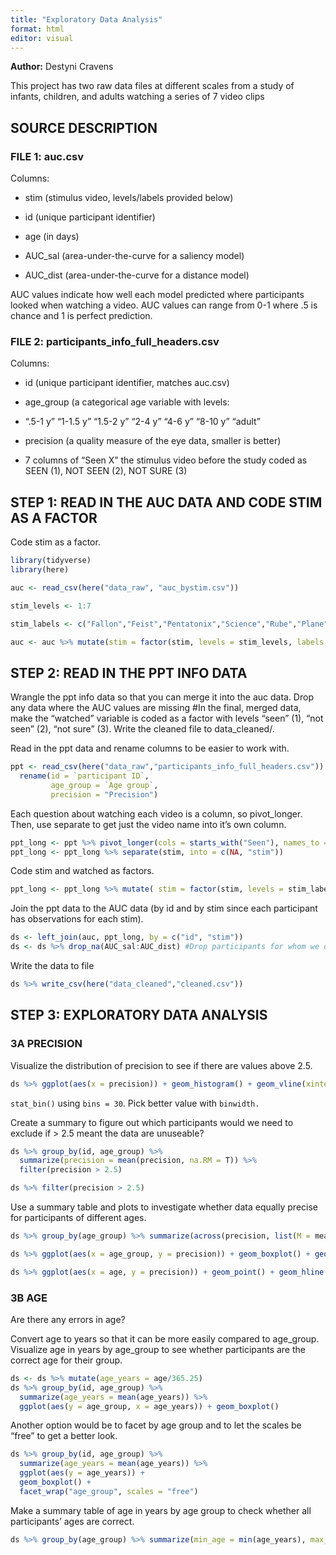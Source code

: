 ```yaml
---
title: "Exploratory Data Analysis"
format: html
editor: visual
---
```


**Author:** Destyni Cravens

This project has two raw data files at different scales from a study of infants, children, and adults watching a series of 7 video clips

## SOURCE DESCRIPTION

### FILE 1: auc.csv

Columns:

-   stim (stimulus video, levels/labels provided below)

-   id (unique participant identifier)

-   age (in days)

-   AUC_sal (area-under-the-curve for a saliency model)

-   AUC_dist (area-under-the-curve for a distance model)

AUC values indicate how well each model predicted where participants looked when watching a video. AUC values can range from 0-1 where .5 is chance and 1 is perfect prediction.

### FILE 2: participants_info_full_headers.csv

Columns:

-   id (unique participant identifier, matches auc.csv)

-   age_group (a categorical age variable with levels:

-   ".5-1 y" "1-1.5 y" "1.5-2 y" "2-4 y" "4-6 y" "8-10 y" "adult"

-   precision (a quality measure of the eye data, smaller is better)

-   7 columns of "Seen X" the stimulus video before the study coded as SEEN (1), NOT SEEN (2), NOT SURE (3)

## STEP 1: READ IN THE AUC DATA AND CODE STIM AS A FACTOR

Code stim as a factor.

```r
library(tidyverse)
library(here)
```

```r
auc <- read_csv(here("data_raw", "auc_bystim.csv"))

stim_levels <- 1:7 

stim_labels <- c("Fallon","Feist","Pentatonix","Science","Rube","Plane","Dogs") 

auc <- auc %>% mutate(stim = factor(stim, levels = stim_levels, labels = stim_labels))
```

## STEP 2: READ IN THE PPT INFO DATA

Wrangle the ppt info data so that you can merge it into the auc data. Drop any data where the AUC values are missing #In the final, merged data, make the "watched" variable is coded as a factor with levels "seen" (1), "not seen" (2), "not sure" (3). Write the cleaned file to data_cleaned/.

Read in the ppt data and rename columns to be easier to work with.

```r
ppt <- read_csv(here("data_raw","participants_info_full_headers.csv")) %>% 
  rename(id = `participant ID`,
         age_group = `Age group`,
         precision = "Precision")
```

Each question about watching each video is a column, so pivot_longer. Then, use separate to get just the video name into it's own column.

```r
ppt_long <- ppt %>% pivot_longer(cols = starts_with("Seen"), names_to = "stim", values_to = "watched")
ppt_long <- ppt_long %>% separate(stim, into = c(NA, "stim"))
```

Code stim and watched as factors.

```r
ppt_long <- ppt_long %>% mutate( stim = factor(stim, levels = stim_labels, labels = stim_labels), watched = factor(watched, levels = 1:3, labels = c("Yes","No","Not Sure")))
```

Join the ppt data to the AUC data (by id and by stim since each participant has observations for each stim).

```r
ds <- left_join(auc, ppt_long, by = c("id", "stim"))
ds <- ds %>% drop_na(AUC_sal:AUC_dist) #Drop participants for whom we don't have data for the DV
```

Write the data to file

```r
ds %>% write_csv(here("data_cleaned","cleaned.csv"))
```

## STEP 3: EXPLORATORY DATA ANALYSIS

### 3A PRECISION

Visualize the distribution of precision to see if there are values above 2.5.

```r
ds %>% ggplot(aes(x = precision)) + geom_histogram() + geom_vline(xintercept = 2.5)
```

`stat_bin()` using `bins = 30`. Pick better value with `binwidth.`

Create a summary to figure out which participants would we need to exclude if \> 2.5 meant the data are unuseable?

```r
ds %>% group_by(id, age_group) %>% 
  summarize(precision = mean(precision, na.RM = T)) %>% 
  filter(precision > 2.5)
```

```r
ds %>% filter(precision > 2.5)
```

Use a summary table and plots to investigate whether data equally precise for participants of different ages.

```r
ds %>% group_by(age_group) %>% summarize(across(precision, list(M = mean, MIN = min, MAX = max)))

ds %>% ggplot(aes(x = age_group, y = precision)) + geom_boxplot() + geom_hline(yintercept = 2.5)

ds %>% ggplot(aes(x = age, y = precision)) + geom_point() + geom_hline(yintercept = 2.5)
```

### 3B AGE

Are there any errors in age?

Convert age to years so that it can be more easily compared to age_group. Visualize age in years by age_group to see whether participants are the correct age for their group.

```r
ds <- ds %>% mutate(age_years = age/365.25)
ds %>% group_by(id, age_group) %>% 
  summarize(age_years = mean(age_years)) %>% 
  ggplot(aes(y = age_group, x = age_years)) + geom_boxplot()
```

Another option would be to facet by age group and to let the scales be "free" to get a better look.

```r
ds %>% group_by(id, age_group) %>% 
  summarize(age_years = mean(age_years)) %>% 
  ggplot(aes(y = age_years)) + 
  geom_boxplot() + 
  facet_wrap("age_group", scales = "free")
```

Make a summary table of age in years by age group to check whether all participants' ages are correct.

```r
ds %>% group_by(age_group) %>% summarize(min_age = min(age_years), max_age = max(age_years))
```
